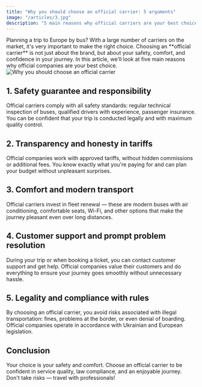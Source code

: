```yaml
---
title: "Why you should choose an official carrier: 5 arguments"
image: "/articles/3.jpg"
description: "5 main reasons why official carriers are your best choice for traveling to Europe."
---
```



<div className="content-with-image">
    <div className="text-content">
        Planning a trip to Europe by bus? With a large number of carriers on the market, it's very important to make the right choice. Choosing an **official carrier** is not just about the brand, but about your safety, comfort, and confidence in your journey. In this article, we'll look at five main reasons why official companies are your best choice.
    </div>
    <div className="image-content">
        <img src="/articles/3.jpg" alt="Why you should choose an official carrier" />
    </div>
</div>

## 1. Safety guarantee and responsibility

Official carriers comply with all safety standards: regular technical inspection of buses, qualified drivers with experience, passenger insurance. You can be confident that your trip is conducted legally and with maximum quality control.

## 2. Transparency and honesty in tariffs

Official companies work with approved tariffs, without hidden commissions or additional fees. You know exactly what you're paying for and can plan your budget without unpleasant surprises.

## 3. Comfort and modern transport

Official carriers invest in fleet renewal — these are modern buses with air conditioning, comfortable seats, Wi-Fi, and other options that make the journey pleasant even over long distances.

## 4. Customer support and prompt problem resolution

During your trip or when booking a ticket, you can contact customer support and get help. Official companies value their customers and do everything to ensure your journey goes smoothly without unnecessary hassle.

## 5. Legality and compliance with rules

By choosing an official carrier, you avoid risks associated with illegal transportation: fines, problems at the border, or even denial of boarding. Official companies operate in accordance with Ukrainian and European legislation.

## Conclusion

Your choice is your safety and comfort. Choose an official carrier to be confident in service quality, law compliance, and an enjoyable journey. Don't take risks — travel with professionals!
